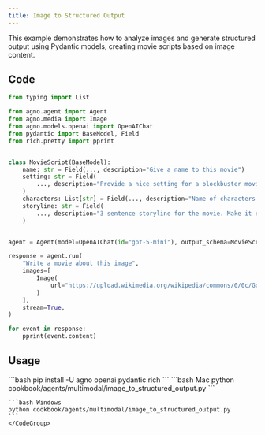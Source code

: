 ```yaml
---
title: Image to Structured Output
---
```


This example demonstrates how to analyze images and generate structured output using Pydantic models, creating movie scripts based on image content.

## Code

```python cookbook/agents/multimodal/image_to_structured_output.py
from typing import List

from agno.agent import Agent
from agno.media import Image
from agno.models.openai import OpenAIChat
from pydantic import BaseModel, Field
from rich.pretty import pprint


class MovieScript(BaseModel):
    name: str = Field(..., description="Give a name to this movie")
    setting: str = Field(
        ..., description="Provide a nice setting for a blockbuster movie."
    )
    characters: List[str] = Field(..., description="Name of characters for this movie.")
    storyline: str = Field(
        ..., description="3 sentence storyline for the movie. Make it exciting!"
    )


agent = Agent(model=OpenAIChat(id="gpt-5-mini"), output_schema=MovieScript)

response = agent.run(
    "Write a movie about this image",
    images=[
        Image(
            url="https://upload.wikimedia.org/wikipedia/commons/0/0c/GoldenGateBridge-001.jpg"
        )
    ],
    stream=True,
)

for event in response:
    pprint(event.content)
```

## Usage

<Steps>
  <Snippet file="create-venv-step.mdx" />

  <Step title="Install libraries">
    ```bash
    pip install -U agno openai pydantic rich
    ```
  </Step>

  <Step title="Run Agent">
    <CodeGroup>
    ```bash Mac
    python cookbook/agents/multimodal/image_to_structured_output.py
    ```
    
    ```bash Windows
    python cookbook/agents/multimodal/image_to_structured_output.py
    ```
    </CodeGroup>
  </Step>
</Steps>